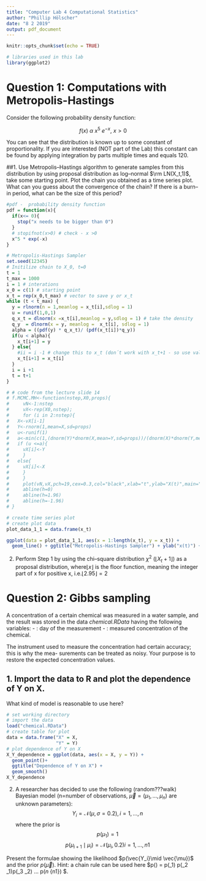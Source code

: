 ```yaml
---
title: "Computer Lab 4 Computational Statistics"
author: "Phillip Hölscher"
date: "8 2 2019"
output: pdf_document
---
```


```r
knitr::opts_chunk$set(echo = TRUE)
```

```r
# libraries used in this lab
library(ggplot2)
```


# Question 1: Computations with Metropolis-Hastings

Consider the following probability density function:

$$f(x)\ \alpha \ x^5\  e^{-x},\ x>0$$

You can see that the distribution is known up to some constant of proportionality. If you are interested (NOT part of the Lab) this constant can be found by applying integration by parts multiple times and equals 120.

##1. Use Metropolis–Hastings algorithm 
to generate samples from this distribution by using proposal distribution as log–normal $\rm LN(X_t,1)$, take some starting point. Plot the chain you obtained as a time series plot. What can you guess about the convergence of the chain? If there is a burn–in period, what can be the size of this period?

```r
#pdf -  probability density function 
pdf = function(x){
  if(x<= 0){
    stop("x needs to be bigger than 0")
  }
  # stopifnot(x>0) # check - x >0
  x^5 * exp(-x)
}
```


```r
# Metropolis-Hastings Sampler
set.seed(12345)
# Initilize chain to X_0, t=0
t = 1
t_max = 1000
i = 1 # interations
x_0 = c(1) # starting point
x_t = rep(x_0,t_max) # vector to save y or x_t
while (t < t_max) {
  y = rlnorm(n = 1,meanlog = x_t[i],sdlog = 1)
  u = runif(1,0,1)
  q_x_t = dlnorm(x =x_t[i],meanlog = y,sdlog = 1) # take the density
  q_y  = dlnorm(x = y, meanlog =  x_t[i], sdlog = 1)
  alpha = ((pdf(y) * q_x_t)/ (pdf(x_t[i])*q_y))
  if(u < alpha){
    x_t[i+1] = y
  } else{
    #ii = i -1 # change this to x_t (don´t work with x_t+1 - so use value x_t-1)
    x_t[i+1] = x_t[i] 
  }
  i = i +1
  t = t+1
}

# # code from the lecture slide 14
# f.MCMC.MH<-function(nstep,X0,props){
#     vN<-1:nstep
#     vX<-rep(X0,nstep);
#     for (i in 2:nstep){
# 	X<-vX[i-1]
# 	Y<-rnorm(1,mean=X,sd=props)
# 	u<-runif(1)
# 	a<-min(c(1,(dnorm(Y)*dnorm(X,mean=Y,sd=props))/(dnorm(X)*dnorm(Y,mean=X,sd=props))))
# 	if (u <=a){
# 	  vX[i]<-Y
# 	  }
# 	else{
# 	  vX[i]<-X
# 	  }    
#     }
#     plot(vN,vX,pch=19,cex=0.3,col="black",xlab="t",ylab="X(t)",main="",ylim=c(min(X0-0.5,-5),max(5,X0+0.5)))
#     abline(h=0)
#     abline(h=1.96)
#     abline(h=-1.96)
# }

```

```r
# create time series plot 
# create plot data
plot_data_1_1 = data.frame(x_t)

ggplot(data = plot_data_1_1, aes(x = 1:length(x_t), y = x_t)) +
  geom_line() + ggtitle("Metropolis-Hastings Sampler") + ylab("x(t)") + xlab("i")

```

2. Perform Step 1 by using the chi–square distribution $\chi^2$ $(\lfloor X_t + 1\rfloor)$ as a proposal distribution, where$\lfloor x \rfloor$ is the floor function, meaning the integer part of x for positive x, i.e.$\lfloor 2.95 \rfloor = 2$

# Question 2: Gibbs sampling

A concentration of a certain chemical was measured in a water sample, and the result was stored in the data *chemical.RData* having the following variables:
- \X: day of the measurement
- \Y: measured concentration of the chemical.

The instrument used to measure the concentration had certain accuracy; this is why the mea-
surements can be treated as noisy. Your purpose is to restore the expected concentration values.

## 1. Import the data to R and plot the dependence of Y on X. 
What kind of model is reasonable to use here?

```r
# set working directory
# import the data
load("chemical.RData")
# create table for plot
data = data.frame("X" = X,
                  "Y" = Y)
# plot dependence of Y on X
X_Y_dependence = ggplot(data, aes(x = X, y = Y)) + 
  geom_point()+
  ggtitle("Dependence of Y on X") + 
  geom_smooth()
X_Y_dependence
```


2. A researcher has decided to use the following (random???walk) Bayesian model (n=number of observations, $\vec{\mu} = (\mu_1, ..., \mu_n)$ are unknown parameters):
$$ Y_i  = \mathcal{N}(\mu, \sigma = 0.2), i= 1,...,n$$
where the prior is
$$ p(\mu_1) = 1  $$
$$ p(\mu_{i+1} \mid \mu_i) = \mathcal{N}(\mu_i , 0.2) i = 1,...,n1  $$

Present the formulae showing the likelihood $p(\vec{Y_i}\mid \vec{\mu})$ and the prior $p(\vec{\mu})$. Hint: a chain rule can be used here $p(\vec{\mu}) = p(\mu_1) p(\mu_2 \mid \mu_1)p(\mu_3 \mid \mu_2) ... p(\mu_n \mid \mu_{n1}) $.




